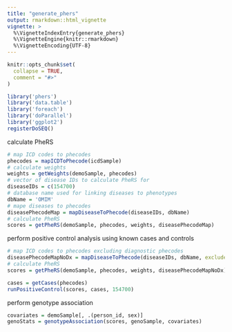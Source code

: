 ```yaml
---
title: "generate_phers"
output: rmarkdown::html_vignette
vignette: >
  %\VignetteIndexEntry{generate_phers}
  %\VignetteEngine{knitr::rmarkdown}
  %\VignetteEncoding{UTF-8}
---
```


```r
knitr::opts_chunk$set(
  collapse = TRUE,
  comment = "#>"
)
```

```r
library('phers')
library('data.table')
library('foreach')
library('doParallel')
library('ggplot2')
registerDoSEQ()
```


calculate PheRS
```r
# map ICD codes to phecodes
phecodes = mapICDToPhecode(icdSample) 
# calculate weights 
weights = getWeights(demoSample, phecodes) 
# vector of disease IDs to calculate PheRS for
diseaseIDs = c(154700) 
# database name used for linking diseases to phenotypes
dbName = 'OMIM' 
# mape diseases to phecodes
diseasePhecodeMap = mapDiseaseToPhecode(diseaseIDs, dbName) 
# calculate PheRS
scores = getPheRS(demoSample, phecodes, weights, diseasePhecodeMap)
```

perform positive control analysis using known cases and controls
```r
# map ICD codes to phecodes excluding diagnostic phecodes
diseasePhecodeMapNoDx = mapDiseaseToPhecode(diseaseIDs, dbName, excludeDx = TRUE) 
# calculate PheRS
scores = getPheRS(demoSample, phecodes, weights, diseasePhecodeMapNoDx)

cases = getCases(phecodes)
runPositiveControl(scores, cases, 154700)
```


perform genotype association 
```r
covariates = demoSample[, .(person_id, sex)]
genoStats = genotypeAssociation(scores, genoSample, covariates)
```


